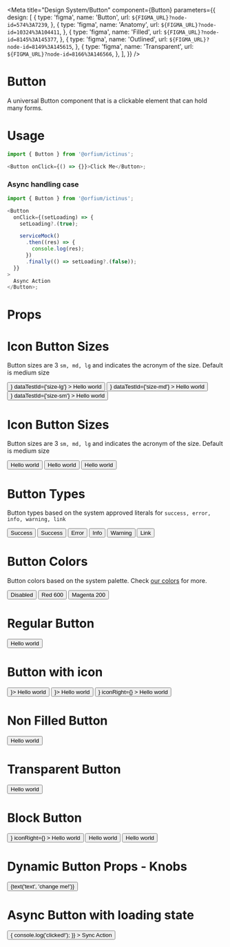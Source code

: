 
<Meta
  title="Design System/Button"
  component={Button}
  parameters={{
    design: [
      {
        type: 'figma',
        name: 'Button',
        url: `${FIGMA_URL}?node-id=574%3A7239`,
      },
      {
        type: 'figma',
        name: 'Anatomy',
        url: `${FIGMA_URL}?node-id=10324%3A104411`,
      },
      {
        type: 'figma',
        name: 'Filled',
        url: `${FIGMA_URL}?node-id=8145%3A145377`,
      },
      {
        type: 'figma',
        name: 'Outlined',
        url: `${FIGMA_URL}?node-id=8149%3A145615`,
      },
      {
        type: 'figma',
        name: 'Transparent',
        url: `${FIGMA_URL}?node-id=8166%3A146566`,
      },
    ],
  }}
/>

# Button

A universal Button component that is a clickable element that can hold many forms.

# Usage

```js
import { Button } from '@orfium/ictinus';

<Button onClick={() => {}}>Click Me</Button>;
```

### Async handling case

```js
import { Button } from '@orfium/ictinus';

<Button
  onClick={(setLoading) => {
    setLoading?.(true);

    serviceMock()
      .then((res) => {
        console.log(res);
      })
      .finally(() => setLoading?.(false));
  }}
>
  Async Action
</Button>;
```

# Props

<Props of={Button} />

# Icon Button Sizes

Button sizes are 3 `sm, md, lg` and indicates the acronym of the size. Default is medium size

<Preview>
  <Story name="Icon Button Sizes">
    <Stack>
      <Button
        size={'lg'}
        iconLeft={<Icon name={'dashboard'} color={'primary'} size={rem(14)} />}
        dataTestId={'size-lg'}
      >
        Hello world
      </Button>
      <Button
        size={'md'}
        iconLeft={<Icon name={'dashboard'} color={'primary'} size={rem(14)} />}
        dataTestId={'size-md'}
      >
        Hello world
      </Button>
      <Button
        size={'sm'}
        iconLeft={<Icon name={'dashboard'} color={'primary'} size={rem(14)} />}
        dataTestId={'size-sm'}
      >
        Hello world
      </Button>
    </Stack>
  </Story>
</Preview>

# Icon Button Sizes

Button sizes are 3 `sm, md, lg` and indicates the acronym of the size. Default is medium size

<Preview>
  <Story name="Button Sizes">
    <Stack>
      <Button size={'lg'}>Hello world</Button>
      <Button size={'md'}>Hello world</Button>
      <Button size={'sm'}>Hello world</Button>
    </Stack>
  </Story>
</Preview>

# Button Types

Button types based on the system approved literals for `success, error, info, warning, link`

<Preview>
  <Story name="Button Types">
    <Stack>
      <Button size={'sm'} isDisabled type="success">
        Success
      </Button>
      <Button size={'sm'} type="success">
        Success
      </Button>
      <Button size={'sm'} type="error">
        Error
      </Button>
      <Button size={'sm'} type="info">
        Info
      </Button>
      <Button size={'sm'} type="warning">
        Warning
      </Button>
      <Button size={'sm'} type="link">
        Link
      </Button>
    </Stack>
  </Story>
</Preview>

# Button Colors

Button colors based on the system palette. Check <a href="/?path=/story/guide-colors--page">our colors</a> for more.

<Preview>
  <Story name="Button Colors">
    <Stack>
      <Button size={'sm'} isDisabled color={'red-500'}>
        Disabled
      </Button>
      <Button size={'sm'} color={'red-600'}>
        Red 600
      </Button>
      <Button size={'sm'} color={'magenta-200'}>
        Magenta 200
      </Button>
    </Stack>
  </Story>
</Preview>

# Regular Button

<Preview>
  <Story name="Regular Button">
    <Button isFilled={true} size={'lg'}>
      Hello world
    </Button>
  </Story>
</Preview>

# Button with icon

<Preview>
  <Story name="Button with icon">
    <Stack>
      <Button isFilled={true} size={'lg'} iconLeft={<Icon name={'dashboard'} color={'primary'} />}>
        Hello world
      </Button>
      <Button isFilled={true} size={'lg'} iconRight={<Icon name={'dashboard'} color={'primary'} />}>
        Hello world
      </Button>
      <Button
        isFilled={true}
        size={'lg'}
        iconLeft={<Icon name={'dashboard'} color={'primary'} />}
        iconRight={<Icon name={'dotsVertical'} color={'primary'} size={rem(18)} />}
      >
        Hello world
      </Button>
    </Stack>
  </Story>
</Preview>

# Non Filled Button

<Preview>
  <Story name="Non Filled Button">
    <Button isFilled={false} size={'lg'}>
      Hello world
    </Button>
  </Story>
</Preview>

# Transparent Button

<Preview>
  <Story name="Transparent Button">
    <Button type="primary" size={'lg'} isTransparent>
      Hello world
    </Button>
  </Story>
</Preview>

# Block Button

<Preview>
  <Story name="Block Button">
    <Stack isVertical>
      <Button
        isFilled={true}
        size={'lg'}
        isBlock
        iconLeft={<Icon name={'dashboard'} color={'primary'} />}
        iconRight={<Icon name={'dashboard'} color={'primary'} />}
      >
        Hello world
      </Button>
      <Button isFilled={false} size={'lg'} isBlock>
        Hello world
      </Button>
      <Button type="success" size={'lg'} isTransparent isBlock>
        Hello world
      </Button>
    </Stack>
  </Story>
</Preview>

# Dynamic Button Props - Knobs

<Preview>
  <Story name="Dynamic Button Props" parameters={{ decorators: [withKnobs] }}>
    <Button
      type={select(
        'type',
        ['primary', 'secondary', 'success', 'error', 'info', 'warning', 'primary', 'secondary'],
        'secondary'
      )}
      isFilled={boolean('isFilled', true)}
      size={select('size', ['sm', 'md', 'lg'], 'lg')}
      isBlock={boolean('isBlock', false)}
    >
      {text('text', 'change me!')}
    </Button>
  </Story>
</Preview>

# Async Button with loading state

<Preview>
  <Story name="Async Button">
    <Stack>
      <Button
        size={'sm'}
        onClick={() => {
          console.log('clicked!');
        }}
      >
        Sync Action
      </Button>
      <AsyncButtonShowcase text={'Async sm'} btnSize={'sm'} />
      <AsyncButtonShowcase type={'secondary'} text={'Async md'} btnSize={'md'} />
      <AsyncButtonShowcase text={'Async lg'} btnSize={'lg'} />
    </Stack>
  </Story>
</Preview>
